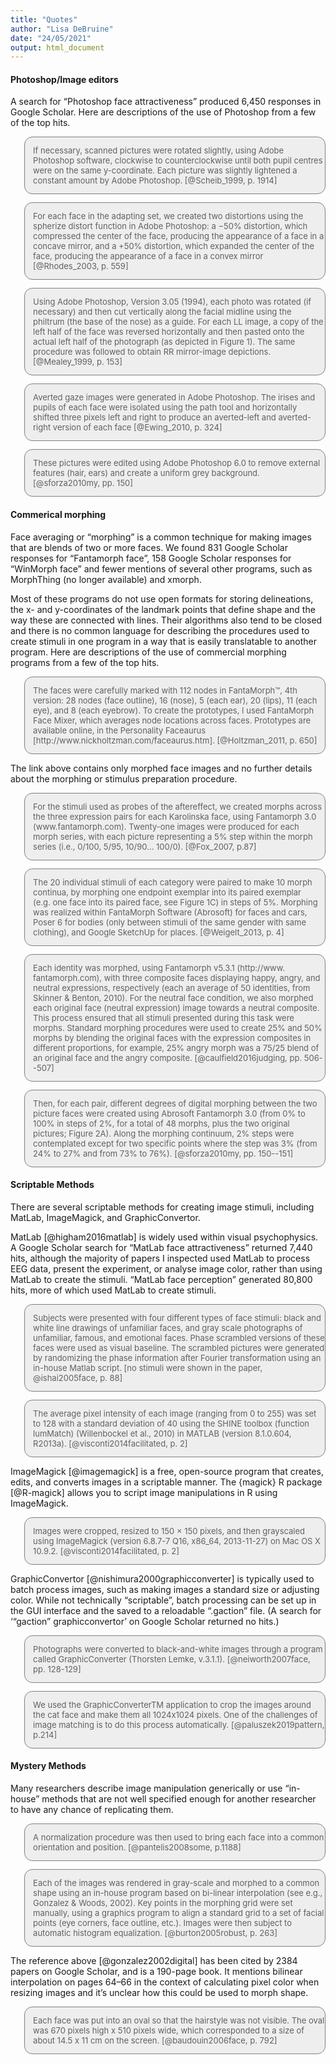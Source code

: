 ```yaml
---
title: "Quotes"
author: "Lisa DeBruine"
date: "24/05/2021"
output: html_document
---
```


<style>
  blockquote { 
    font-size: 13px; 
    border: 1px solid grey; 
    background-color: #EEE;
    border-radius: 1em;
  }
</style>

#### Photoshop/Image editors

A search for "Photoshop face attractiveness" produced 6,450 responses in Google Scholar. Here are descriptions of the use of Photoshop from a few of the top hits.

> If necessary, scanned pictures were rotated slightly, using Adobe Photoshop software, clockwise to counterclockwise until both pupil centres were on the same y-coordinate. Each picture was slightly lightened a constant amount by Adobe Photoshop. [@Scheib_1999, p. 1914]

> For each face in the adapting set, we created two distortions using the spherize distort function in Adobe Photoshop: a −50% distortion, which compressed the center of the face, producing the appearance of a face in a concave mirror, and a +50% distortion, which expanded the center of the face, producing the appearance of a face in a convex mirror [@Rhodes_2003, p. 559]

>  Using Adobe Photoshop, Version 3.05 (1994), each photo was rotated (if necessary) and then cut vertically along the facial midline using the philtrum (the base of the nose) as a guide. For each LL image, a copy of the left half of the face was reversed horizontally and then pasted onto the actual left half of the photograph (as depicted in Figure 1). The same procedure was followed to obtain RR mirror-image depictions. [@Mealey_1999, p. 153]

> Averted gaze images were generated in Adobe Photoshop. The irises and pupils of each face were isolated using the path tool and horizontally shifted three pixels left and right to produce an averted-left and averted-right version of each face [@Ewing_2010, p. 324]

> These pictures were edited using Adobe Photoshop 6.0 to remove external features (hair, ears) and create a uniform grey background. [@sforza2010my, pp. 150] 

  
#### Commerical morphing 

Face averaging or "morphing" is a common technique for making images that are blends of two or more faces. We found 831 Google Scholar responses for "Fantamorph face", 158 Google Scholar responses for "WinMorph face" and fewer mentions of several other programs, such as MorphThing (no longer available) and xmorph.

Most of these programs do not use open formats for storing delineations, the x- and y-coordinates of the landmark points that define shape and the way these are connected with lines. Their algorithms also tend to be closed and there is no common language for describing the procedures used to create stimuli in one program in a way that is easily translatable to another program. Here are descriptions of the use of commercial morphing programs from a few of the top hits.

> The faces were carefully marked with 112 nodes in FantaMorph™, 4th version: 28 nodes (face outline), 16 (nose), 5 (each ear), 20 (lips), 11 (each eye), and 8 (each eyebrow). To create the prototypes, I used FantaMorph Face Mixer, which averages node locations across faces. Prototypes are available online, in the Personality Faceaurus [http://www.nickholtzman.com/faceaurus.htm]. [@Holtzman_2011, p. 650]

The link above contains only morphed face images and no further details about the morphing or stimulus preparation procedure.

> For the stimuli used as probes of the aftereffect, we created morphs across the three expression pairs for each Karolinska face, using Fantamorph 3.0 (www.fantamorph.com). Twenty-one images were produced for each morph series, with each picture representing a 5% step within the morph series (i.e., 0/100, 5/95, 10/90… 100/0). [@Fox_2007, p.87]

> The 20 individual stimuli of each category were paired to make 10 morph continua, by morphing one endpoint exemplar into its paired exemplar (e.g. one face into its paired face, see Figure 1C) in steps of 5%. Morphing was realized within FantaMorph Software (Abrosoft) for faces and cars, Poser 6 for bodies (only between stimuli of the same gender with same clothing), and Google SketchUp for places. [@Weigelt_2013, p. 4]

> Each identity was morphed, using Fantamorph v5.3.1 (http://www. fantamorph.com), with three composite faces displaying happy, angry, and neutral expressions, respectively (each an average of 50 identities, from Skinner & Benton, 2010). For the neutral face condition, we also morphed each original face (neutral expression) image towards a neutral composite. This process ensured that all stimuli presented during this task were morphs. Standard morphing procedures were used to create 25% and 50% morphs by blending the original faces with the expression composites in different proportions, for example, 25% angry morph was a 75/25 blend of an original face and the angry composite. [@caulfield2016judging, pp. 506--507]

> Then, for each pair, different degrees of digital morphing between the two picture faces were created using Abrosoft Fantamorph 3.0 (from 0% to 100% in steps of 2%, for a total of 48 morphs, plus the two original pictures; Figure 2A). Along the morphing continuum, 2% steps were contemplated except for two specific points where the step was 3% (from 24% to 27% and from 73% to 76%). [@sforza2010my, pp. 150--151] 


#### Scriptable Methods

There are several scriptable methods for creating image stimuli, including MatLab, ImageMagick, and GraphicConvertor.

MatLab [@higham2016matlab] is widely used within visual psychophysics. A Google Scholar search for "MatLab face attractiveness" returned 7,440 hits, although the majority of papers I inspected used MatLab to process EEG data, present the experiment, or analyse image color, rather than using MatLab to create the stimuli. "MatLab face perception" generated 80,800 hits, more of which used MatLab to create stimuli.

> Subjects were presented with four different types of face stimuli: black and white line drawings of unfamiliar faces, and gray scale photographs of unfamiliar, famous, and emotional faces. Phase scrambled versions of these faces were used as visual baseline. The scrambled pictures were generated by randomizing the phase information after Fourier transformation using an in-house Matlab script. [no stimuli were shown in the paper, @ishai2005face, p. 88]

> The average pixel intensity of each image (ranging from 0 to 255) was set to 128 with a standard deviation of 40 using the SHINE toolbox (function lumMatch) (Willenbockel et al., 2010) in MATLAB (version 8.1.0.604, R2013a). [@visconti2014facilitated, p. 2]


ImageMagick [@imagemagick] is a free, open-source program that creates, edits, and converts images in a scriptable manner. The {magick} R package [@R-magick] allows you to script image manipulations in R using ImageMagick.

> Images were cropped, resized to 150 × 150 pixels, and then grayscaled using ImageMagick (version 6.8.7-7 Q16, x86_64, 2013-11-27) on Mac OS X 10.9.2. [@visconti2014facilitated, p. 2]

GraphicConvertor [@nishimura2000graphicconverter] is typically used to batch process images, such as making images a standard size or adjusting color. While not technically "scriptable", batch processing can be set up in the GUI interface and the saved to a reloadable ".gaction" file. (A search for '"gaction" graphicconvertor' on Google Scholar returned no hits.)

> Photographs were converted to black-and-white images through a program called GraphicConverter (Thorsten Lemke, v.3.1.1). [@neiworth2007face, pp. 128-129]

> We used the GraphicConverterTM application to crop the images around the cat face and make them all 1024x1024 pixels. One of the challenges of image matching is to do this process automatically. [@paluszek2019pattern, p.214]

#### Mystery Methods

Many researchers describe image manipulation generically or use "in-house" methods that are not well specified enough for another researcher to have any chance of replicating them.

> A normalization procedure was then used to bring each face into a common orientation and position. [@pantelis2008some, p.1188]

> Each of the images was rendered in gray-scale and morphed to a common shape using an in-house program based on bi-linear interpolation (see e.g., Gonzalez & Woods, 2002). Key points in the morphing grid were set manually, using a graphics program to align a standard grid to a set of facial points (eye corners, face outline, etc.). Images were then subject to automatic histogram equalization. [@burton2005robust, p. 263]

The reference above [@gonzalez2002digital] has been cited by 2384 papers on Google Scholar, and is a 190-page book. It mentions bilinear interpolation on pages 64--66 in the context of calculating pixel color when resizing images and it's unclear how this could be used to morph shape.

> Each face was put into an oval so that the hairstyle was not visible. The oval was 670 pixels high x 510 pixels wide, which corresponded to a size of about 14.5 x 11 cm on the screen. [@baudouin2006face, p. 792]
